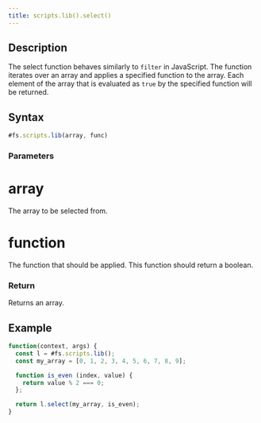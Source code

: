 ```yaml
---
title: scripts.lib().select()
---
```


## Description

The select function behaves similarly to `filter` in JavaScript. The function iterates over an array and applies a specified function to the array. Each element of the array that is evaluated as `true` by the specified function will be returned.

## Syntax

```js
#fs.scripts.lib(array, func)
```

### Parameters

# array

The array to be selected from.

# function

The function that should be applied. This function should return a boolean.

### Return

Returns an array.

## Example

```js
function(context, args) {
  const l = #fs.scripts.lib();
  const my_array = [0, 1, 2, 3, 4, 5, 6, 7, 8, 9];

  function is_even (index, value) {
    return value % 2 === 0;
  };

  return l.select(my_array, is_even);
}
```
